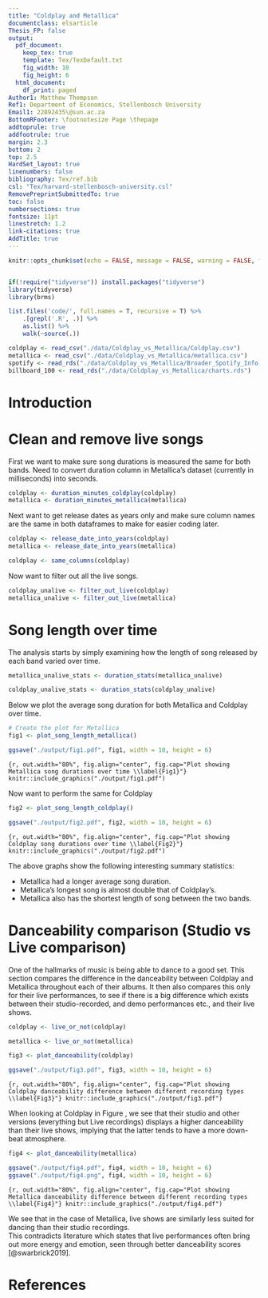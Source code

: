 ```yaml
---
title: "Coldplay and Metallica"
documentclass: elsarticle
Thesis_FP: false
output:
  pdf_document:
    keep_tex: true
    template: Tex/TexDefault.txt
    fig_width: 10
    fig_height: 6
  html_document:
    df_print: paged
Author1: Matthew Thompson
Ref1: Department of Economics, Stellenbosch University
Email1: 22892435\@sun.ac.za
BottomRFooter: \footnotesize Page \thepage
addtoprule: true
addfootrule: true
margin: 2.3
bottom: 2
top: 2.5
HardSet_layout: true
linenumbers: false
bibliography: Tex/ref.bib
csl: "Tex/harvard-stellenbosch-university.csl"
RemovePreprintSubmittedTo: true
toc: false
numbersections: true
fontsize: 11pt
linestretch: 1.2
link-citations: true
AddTitle: true
---
```


<!-- First: Set your default preferences for chunk options: -->

<!-- If you want a chunk's code to be printed, set echo = TRUE. message = FALSE stops R printing ugly package loading details in your final paper too. I also suggest setting warning = FALSE and checking for warnings in R, else you might find ugly warnings in your paper. -->

```r
knitr::opts_chunk$set(echo = FALSE, message = FALSE, warning = FALSE, fig.width = 10, fig.height = 6, fig.pos="H", fig.pos = 'H')


if(!require("tidyverse")) install.packages("tidyverse")
library(tidyverse)
library(brms)

list.files('code/', full.names = T, recursive = T) %>%
    .[grepl('.R', .)] %>% 
    as.list() %>% 
    walk(~source(.))
```

```r
coldplay <- read_csv("./data/Coldplay_vs_Metallica/Coldplay.csv")
metallica <- read_csv("./data/Coldplay_vs_Metallica/metallica.csv")
spotify <- read_rds("./data/Coldplay_vs_Metallica/Broader_Spotify_Info.rds")
billboard_100 <- read_rds("./data/Coldplay_vs_Metallica/charts.rds")

```


<!-- ############################## -->
<!-- # Start Writing here: -->
<!-- ############################## -->

# Introduction \label{Introduction}


# Clean and remove live songs

First we want to make sure song durations is measured the same for both bands. Need to convert duration column in Metallica's dataset (currently in milliseconds) into seconds.

```r
coldplay <- duration_minutes_coldplay(coldplay)
metallica <- duration_minutes_metallica(metallica)
```

Next want to get release dates as years only and make sure column names are the same in both dataframes to make for easier coding later.
```r
coldplay <- release_date_into_years(coldplay)
metallica <- release_date_into_years(metallica)

coldplay <- same_columns(coldplay)
```

Now want to filter out all the live songs.

```r
coldplay_unalive <- filter_out_live(coldplay)
metallica_unalive <- filter_out_live(metallica)
```

# Song length over time

The analysis starts by simply examining how the length of song released by each band varied over time.

```r
metallica_unalive_stats <- duration_stats(metallica_unalive)

coldplay_unalive_stats <- duration_stats(coldplay_unalive)

```

Below we plot the average song duration for both Metallica and Coldplay over time.

```r
# Create the plot for Metallica
fig1 <- plot_song_length_metallica()

ggsave("./output/fig1.pdf", fig1, width = 10, height = 6)
```

```{r, out.width="80%", fig.align="center", fig.cap="Plot showing Metallica song durations over time \\label{Fig1}"}
knitr::include_graphics("./output/fig1.pdf")
```

Now want to perform the same for Coldplay

```r
fig2 <- plot_song_length_coldplay()

ggsave("./output/fig2.pdf", fig2, width = 10, height = 6)
```

```{r, out.width="80%", fig.align="center", fig.cap="Plot showing Coldplay song durations over time \\label{Fig2}"}
knitr::include_graphics("./output/fig2.pdf")
```

The above graphs show the following interesting summary statistics:  

* Metallica had a longer average song duration. 
* Metallica's longest song is almost double that of Coldplay's. 
* Metallica also has the shortest length of song between the two bands.

# Danceability comparison (Studio vs Live comparison)

One of the hallmarks of music is being able to dance to a good set. This section compares the difference in the danceability between Coldplay and Metallica throughout each of their albums. It then also compares this only for their live performances, to see if there is a big difference which exists between their studio-recorded, and demo performances etc., and their live shows.

```r
coldplay <- live_or_not(coldplay)

metallica <- live_or_not(metallica)

fig3 <- plot_danceability(coldplay)

ggsave("./output/fig3.pdf", fig3, width = 10, height = 6)
```

```{r, out.width="80%", fig.align="center", fig.cap="Plot showing Coldplay danceability difference between different recording types \\label{Fig3}"}
knitr::include_graphics("./output/fig3.pdf")
```

When looking at Coldplay in Figure \ref{Fig3}, we see that their studio and other versions (everything but Live recordings) displays a higher danceability than their live shows, implying that the latter tends to have a more down-beat atmosphere.

```r
fig4 <- plot_danceability(metallica)

ggsave("./output/fig4.pdf", fig4, width = 10, height = 6)
ggsave("./output/fig4.png", fig4, width = 10, height = 6)
```

```{r, out.width="80%", fig.align="center", fig.cap="Plot showing Metallica danceability difference between different recording types  \\label{Fig4}"}
knitr::include_graphics("./output/fig4.pdf")
```

We see that in the case of Metallica, live shows are similarly less suited for dancing than their studio recordings.  
This contradicts literature which states that live performances often bring out more energy and emotion, seen through better danceability scores [@swarbrick2019].



<!-- Make title of bibliography here: -->
<!-- \newpage -->

\newpage

# References {-}

<div id="refs"></div>


